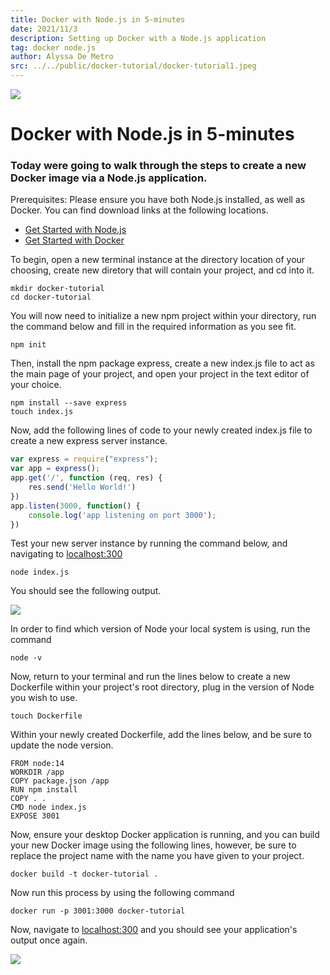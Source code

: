 ```yaml
---
title: Docker with Node.js in 5-minutes
date: 2021/11/3
description: Setting up Docker with a Node.js application
tag: docker node.js
author: Alyssa De Metro
src: ../../public/docker-tutorial/docker-tutorial1.jpeg
---
```


![](../../public/docker-tutorial/docker-tutorial1.jpeg)

# Docker with Node.js in 5-minutes

### Today were going to walk through the steps to create a new Docker image via a Node.js application.

Prerequisites: Please ensure you have both Node.js installed, as well as Docker. You can find download links at the following locations.

- [Get Started with Node.js](https://nodejs.org/en/)
- [Get Started with Docker](https://www.docker.com/get-started)

To begin, open a new terminal instance at the directory location of your choosing, create new diretory that will contain your project, and cd into it.

```ssh
mkdir docker-tutorial
cd docker-tutorial
```

You will now need to initialize a new npm project within your directory, run the command below and fill in the required information as you see fit.

```ssh
npm init
```

Then, install the npm package express, create a new index.js file to act as the main page of your project, and open your project in the text editor of your choice.

```ssh
npm install --save express
touch index.js
```

Now, add the following lines of code to your newly created index.js file to create a new express server instance.

```javascript
var express = require("express");
var app = express();
app.get('/', function (req, res) {
    res.send('Hello World!')
})
app.listen(3000, function() {
    console.log('app listening on port 3000');
})
```

Test your new server instance by running the command below, and navigating to [localhost:300](http://localhost:3000)

```ssh
node index.js
```

You should see the following output.

![](../../public/docker-tutorial/docker-tutorial2.jpeg)

In order to find which version of Node your local system is using, run the command 

```ssh
node -v
```

Now, return to your terminal and run the lines below to create a new Dockerfile within your project's root directory, plug in the version of Node you wish to use.

```ssh
touch Dockerfile
```

Within your newly created Dockerfile, add the lines below, and be sure to update the node version.

```ssh
FROM node:14
WORKDIR /app
COPY package.json /app
RUN npm install
COPY . . 
CMD node index.js
EXPOSE 3001
```

Now, ensure your desktop Docker application is running, and you can build your new Docker image using the following lines, however, be sure to replace the project name with the name you have given to your project.

```ssh
docker build -t docker-tutorial .
```

Now run this process by using the following command

```ssh
docker run -p 3001:3000 docker-tutorial
```


Now, navigate to [localhost:300](http://localhost:3001/) and you should see your application's output once again.

![](../../public/docker-tutorial/docker-tutorial3.jpeg)


